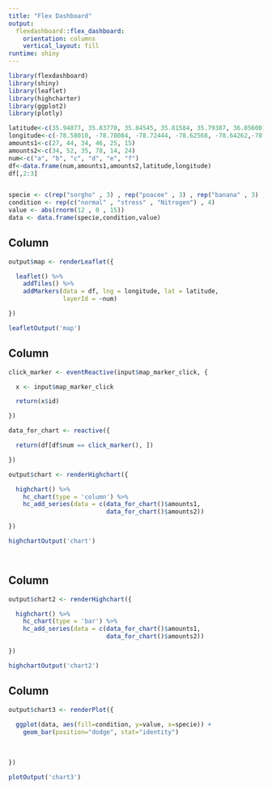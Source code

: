 ---
title: "Flex Dashboard"
output: 
  flexdashboard::flex_dashboard:
    orientation: columns
    vertical_layout: fill
runtime: shiny
---

```{r setup, include=FALSE}
library(flexdashboard)
library(shiny)
library(leaflet)
library(highcharter)
library(ggplot2)
library(plotly)

latitude<-c(35.94077, 35.83770, 35.84545, 35.81584, 35.79387, 36.05600)
longitude<-c(-78.58010, -78.78084, -78.72444, -78.62568, -78.64262,-78.67600)
amounts1<-c(27, 44, 34, 46, 25, 15)
amounts2<-c(34, 52, 35, 78, 14, 24)
num<-c("a", "b", "c", "d", "e", "f")
df<-data.frame(num,amounts1,amounts2,latitude,longitude)
df[,2:3]


specie <- c(rep("sorgho" , 3) , rep("poacee" , 3) , rep("banana" , 3) , rep("triticum" , 3) )
condition <- rep(c("normal" , "stress" , "Nitrogen") , 4)
value <- abs(rnorm(12 , 0 , 15))
data <- data.frame(specie,condition,value)


```

Column {data-width=650}
-----------------------------------------------------------------------

```{r}
output$map <- renderLeaflet({

  leaflet() %>%
    addTiles() %>%
    addMarkers(data = df, lng = longitude, lat = latitude, 
               layerId = ~num)

})

leafletOutput('map')  

```

Column {data-width=350}
-----------------------------------------------------------------------

```{r}

click_marker <- eventReactive(input$map_marker_click, {

  x <- input$map_marker_click

  return(x$id)

})

data_for_chart <- reactive({

  return(df[df$num == click_marker(), ])

})

output$chart <- renderHighchart({

  highchart() %>%
    hc_chart(type = 'column') %>%
    hc_add_series(data = c(data_for_chart()$amounts1, 
                           data_for_chart()$amounts2))

})

highchartOutput('chart')




```

Column {data-width=350}
-----------------------------------------------------------------------
```{r}

output$chart2 <- renderHighchart({

  highchart() %>%
    hc_chart(type = 'bar') %>%
    hc_add_series(data = c(data_for_chart()$amounts1, 
                           data_for_chart()$amounts2))

})

highchartOutput('chart2')

```

Column {data-width=350}
-----------------------------------------------------------------------
```{r}

output$chart3 <- renderPlot({
  
  ggplot(data, aes(fill=condition, y=value, x=specie)) + 
    geom_bar(position="dodge", stat="identity")
  
  
  
})

plotOutput('chart3')

```



